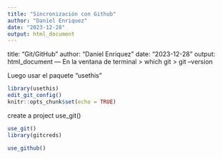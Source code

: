 ```yaml
---
title: "Sincronización con Github"
author: "Daniel Enriquez"
date: "2023-12-28"
output: html_document
---
```

title: "Git/GitHub"
author: "Daniel Enriquez"
date: "2023-12-28"
output: html_document
---
En la ventana de terminal
> which git
> git --version

Luego usar el paquete "usethis"



```r
library(usethis)
edit_git_config()
knitr::opts_chunk$set(echo = TRUE)
```

create a project
use_git()
```R

use_git()
library(gitcreds)

use_github()
```

